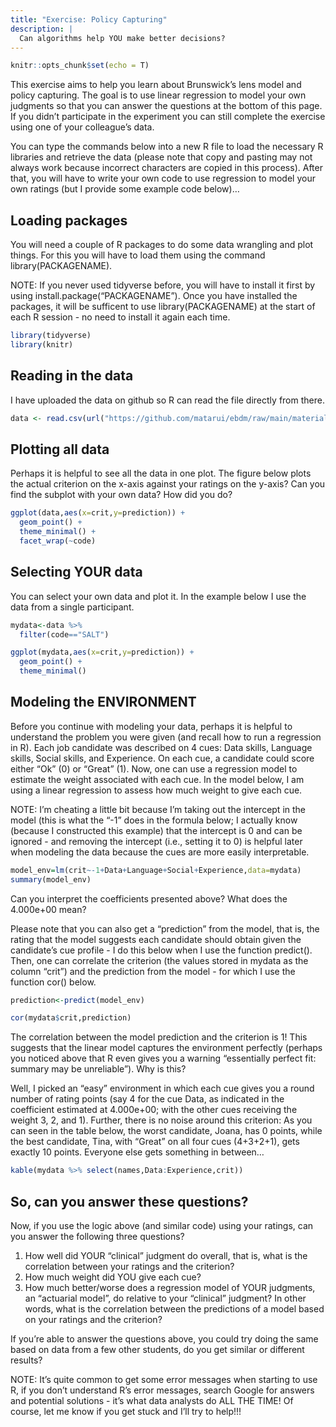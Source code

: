 ```yaml
---
title: "Exercise: Policy Capturing"
description: |
  Can algorithms help YOU make better decisions?
---
```


```r
knitr::opts_chunk$set(echo = T)
```

This exercise aims to help you learn about Brunswick's lens model and policy capturing. The goal is to use linear regression to model your own judgments so that you can answer the questions at the bottom of this page. If you didn't participate in the experiment you can still complete the exercise using one of your colleague's data. 

You can type the commands below into a new R file to load the necessary R libraries and retrieve the data (please note that copy and pasting may not always work because incorrect characters are copied in this process). After that, you will have to write your own code to use regression to model your own ratings (but I provide some example code below)...

## Loading packages
You will need a couple of R packages to do some data wrangling and plot things. For this you will have to load them using the command library(PACKAGENAME).  

NOTE: If you never used tidyverse before, you will have to install it first by using install.package("PACKAGENAME"). Once you have installed the packages, it will be sufficent to use library(PACKAGENAME) at the start of each R session - no need to install it again each time. 

```r
library(tidyverse)
library(knitr)
```

## Reading in the data

I have uploaded the data on github so R can read the file directly from there.

```r
data <- read.csv(url("https://github.com/matarui/ebdm/raw/main/materials/data_2023.csv"))
```

## Plotting all data
Perhaps it is helpful to see all the data in one plot. The figure below plots the actual criterion on the x-axis against your ratings on the y-axis? Can you find the subplot with your own data? How did you do?

```r
ggplot(data,aes(x=crit,y=prediction)) +
  geom_point() +
  theme_minimal() +
  facet_wrap(~code)
```

## Selecting YOUR data
You can select your own data and plot it. In the example below I use the data from a single participant.

```r
mydata<-data %>% 
  filter(code=="SALT") 

ggplot(mydata,aes(x=crit,y=prediction)) +
  geom_point() +
  theme_minimal()
```

##  Modeling the ENVIRONMENT 
Before you continue with modeling your data, perhaps it is helpful to understand the problem you were given (and recall how to run a regression in R). Each job candidate was described on 4 cues: Data skills, Language skills, Social skills, and Experience. On each cue, a candidate could score either "Ok" (0) or "Great" (1).
Now, one can use a regression model to estimate the weight associated with each cue. In the model below, I am using a linear regression to assess how much weight to give each cue. 

NOTE: I'm cheating a little bit because I'm taking out the intercept in the model (this is what the "-1" does in the formula below; I actually know (because I constructed this example) that the intercept is 0 and can be ignored - and removing the intercept (i.e., setting it to 0) is helpful later when modeling the data because the cues are more easily interpretable. 

```r
model_env=lm(crit~-1+Data+Language+Social+Experience,data=mydata)
summary(model_env)
```

Can you interpret the coefficients presented above? What does the 4.000e+00 mean?

Please note that you can also get a "prediction" from the model, that is, the rating that the model suggests each candidate should obtain given the candidate's cue profile - I do this below when I use the function predict(). Then, one can correlate the criterion (the values stored in mydata as the column "crit") and the prediction from the model - for which I use the function cor() below. 

```r

prediction<-predict(model_env)

cor(mydata$crit,prediction)
```

The correlation between the model prediction and the criterion is 1! This suggests that the linear model captures the environment perfectly (perhaps you noticed above that R even gives you a warning "essentially perfect fit: summary may be unreliable"). Why is this?

Well, I picked an "easy" environment in which each cue gives you a round number of rating points (say 4 for the cue Data, as indicated in the coefficient estimated at 4.000e+00; with the other cues receiving the weight 3, 2, and 1). Further, there is no noise around this criterion: As you can seen in the table below, the worst candidate, Joana, has 0 points, while the best candidate, Tina, with "Great" on all four cues (4+3+2+1), gets exactly 10 points. Everyone else gets something in between... 

```r
kable(mydata %>% select(names,Data:Experience,crit))
```

## So, can you answer these questions?
Now, if you use the logic above (and similar code) using your ratings, can you answer the following three questions?

1) How well did YOUR "clinical" judgment do overall, that is, what is the correlation between your ratings and the criterion?
2) How much weight did YOU give each cue?
3) How much better/worse does a regression model of YOUR judgments, an "actuarial model", do relative to your "clinical" judgment? In other words, what is the correlation between the predictions of a model based on your ratings and the criterion?

If you're able to answer the questions above, you could try doing the same based on data from a few other students, do you get similar or different results?

NOTE: It's quite common to get some error messages when starting to use R, if you don't understand R's error messages, search Google for answers and potential solutions - it's what data analysts do ALL THE TIME! Of course, let me know if you get stuck and I'll try to help!!!
